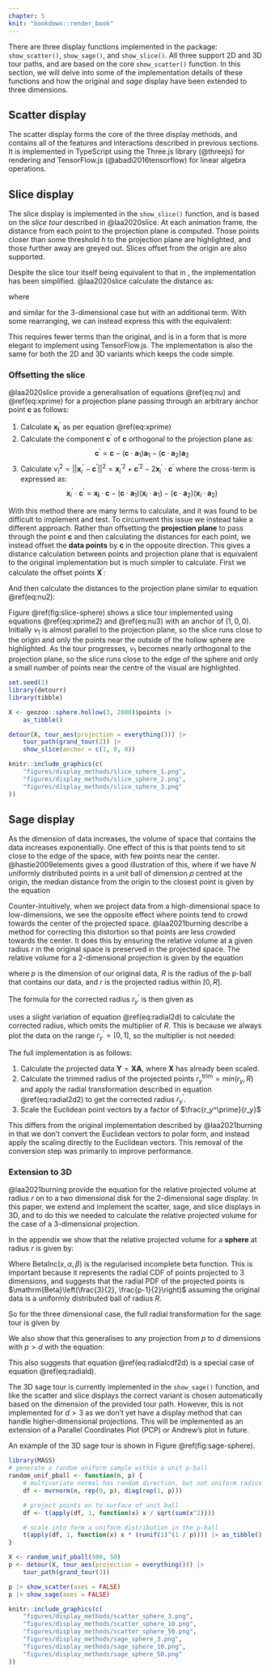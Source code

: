 ```yaml
---
chapter: 5
knit: "bookdown::render_book"
---
```


There are three display functions implemented in the \pkg{detourr} package: `show_scatter()`, `show_sage()`, and `show_slice()`. All three support 2D and 3D tour paths, and are based on the core `show_scatter()` function. In this section, we will delve into some of the implementation details of these functions and how the original and _sage_ display have been extended to three dimensions.

## Scatter display

The scatter display forms the core of the three display methods, and contains all of the features and interactions described in previous sections. It is implemented in TypeScript using the Three.js library (@threejs) for rendering and TensorFlow.js (@abadi2016tensorflow) for linear algebra operations.

## Slice display

The slice display is implemented in the `show_slice()` function, and is based on the _slice tour_ described in @laa2020slice. At each animation frame, the distance from each point to the projection plane is computed. Those points closer than some threshold $h$ to the projection plane are highlighted, and those further away are greyed out. Slices offset from the origin are also supported.

Despite the slice tour itself being equivalent to that in \pkg{tourr}, the implementation has been simplified. @laa2020slice calculate the distance as:

\begin{equation}
\tilde \nu_i^2 = ||\mathbf{x}_i^\prime||^2
(\#eq:nu)
\end{equation}

where

\begin{equation}
\mathbf{x}_i^\prime = \mathbf{x}_i - 
  (\mathbf{x}_i \cdot \mathbf{a}_1)\mathbf{a}_1 - 
  (\mathbf{x}_i \cdot \mathbf{a}_2)\mathbf{a}_2
(\#eq:xprime)
\end{equation}

and similar for the 3-dimensional case but with an additional term. With some rearranging, we can instead express this with the equivalent:

\begin{equation}
\tilde \nu^2 = (\mathbf{X} - \mathbf{XAA}^T)^2 \mathbf{1}_p
(\#eq:nu2)
\end{equation}

This requires fewer terms than the original, and is in a form that is more elegant to implement using TensorFlow.js. The implementation is also the same for both the 2D and 3D variants which keeps the code simple.

### Offsetting the slice

@laa2020slice provide a generalisation of equations \@ref(eq:nu) and \@ref(eq:xprime) for a projection plane passing through an arbitrary anchor point $\mathbf{c}$ as follows:

1. Calculate $\mathbf{x_i}^\prime$ as per equation \@ref(eq:xprime)
2. Calculate the component $\mathbf{c}^\prime$ of $\mathbf{c}$ orthogonal to the projection plane as:
$$
\mathbf{c}^\prime = \mathbf{c} - (\mathbf{c} \cdot \mathbf{a}_1)\mathbf{a}_1 - (\mathbf{c} \cdot \mathbf{a}_2)\mathbf{a}_2
$$
3. Calculate $\nu_i^2 = || \mathbf{x}_i^\prime - \mathbf{c}^\prime ||^2 = \mathbf{x}_i^{\prime 2} + \mathbf{c}^{\prime 2} - 2\mathbf{x}_i^\prime \cdot \mathbf{c}^\prime$ where the cross-term is expressed as:
$$
\mathbf{x}_i^\prime \cdot \mathbf{c}^\prime = \mathbf{x_i} \cdot \mathbf{c} - 
  (\mathbf{c} \cdot \mathbf{a}_1)(\mathbf{x}_i \cdot \mathbf{a}_1) -
  (\mathbf{c} \cdot \mathbf{a}_2)(\mathbf{x}_i \cdot \mathbf{a}_2)
$$

With this method there are many terms to calculate, and it was found to be difficult to implement and test. To circumvent this issue we instead take a different approach. Rather than offsetting the __projection plane__ to pass through the point $\mathbf{c}$ and then calculating the distances for each point, we instead offset the __data points__ by $\mathbf{c}$ in the opposite direction. This gives a distance calculation between points and projection plane that is equivalent to the original implementation but is much simpler to calculate. First we calculate the offset points $\mathbf{X}^\prime$:

\begin{equation}
\mathbf{X}^\prime = \begin{bmatrix}
    \mathbf{x}_1 - \mathbf{c} \\
    \mathbf{x}_2 - \mathbf{c} \\
    \vdots \\
    \mathbf{x}_n - \mathbf{c}
    \end{bmatrix}
(\#eq:xprime2)
\end{equation}

And then calculate the distances to the projection plane similar to equation \@ref(eq:nu2):

\begin{equation}
\tilde \nu^2 = (\mathbf{X}^\prime - \mathbf{X}^\prime \mathbf{AA}^T)^2 \mathbf{1}_p
(\#eq:nu3)
\end{equation}

Figure \@ref(fig:slice-sphere) shows a slice tour implemented using equations \@ref(eq:xprime2) and \@ref(eq:nu3) with an anchor of $(1, 0, 0)$. Initially $v_1$ is almost parallel to the projection plane, so the slice runs close to the origin and only the points near the outside of the hollow sphere are highlighted. As the tour progresses, $v_1$ becomes nearly orthogonal to the projection plane, so the slice runs close to the edge of the sphere and only a small number of points near the centre of the visual are highlighted.

```r
set.seed(1)
library(detourr)
library(tibble)

X <- geozoo::sphere.hollow(3, 2000)$points |>
    as_tibble()

detour(X, tour_aes(projection = everything())) |>
    tour_path(grand_tour(2)) |>
    show_slice(anchor = c(1, 0, 0))
```


```r
knitr::include_graphics(c(
    "figures/display_methods/slice_sphere_1.png",
    "figures/display_methods/slice_sphere_2.png",
    "figures/display_methods/slice_sphere_3.png"
))
```

## Sage display

As the dimension of data increases, the volume of space that contains the data increases exponentially. One effect of this is that points tend to sit close to the edge of the space, with few points near the center. @hastie2009elements gives a good illustration of this, where if we have $N$ uniformly distributed points in a unit ball of dimension $p$ centred at the origin, the median distance from the origin to the closest point is given by the equation

\begin{equation}
d(p, N) = \left( 1- \frac{1}{2}^\frac{1}{N}\right)^\frac{1}{p}
\end{equation}

Counter-intuitively, when we project data from a high-dimensional space to low-dimensions, we see the opposite effect where points tend to crowd towards the center of the projected space. @laa2021burning describe a method for correcting this distortion so that points are less crowded towards the center. It does this by ensuring the relative volume at a given radius $r$ in the original space is preserved in the projected space. The relative volume for a 2-dimensional projection is given by the equation

\begin{equation}
v_2(r; p, R) 
= \frac{V_{2D}(r; p, R)}{V(R,p)}
= 1 - \left(1-\left(\frac{r}{R}\right)^2\right)^\frac{p}{2}
(\#eq:radialcdf2d)
\end{equation}

where $p$ is the dimension of our original data, $R$ is the radius of the p-ball that contains our data, and $r$ is the projected radius within $[0, R]$.

The formula for the corrected radius $r_y^\prime$ is then given as

\begin{equation}
r_y^\prime = R \sqrt{1 - \left(1-\left(\frac{r}{R}\right)^2\right)^\frac{p}{2}}
(\#eq:radial2d)
\end{equation}

\pkg{detourr} uses a slight variation of equation \@ref(eq:radial2d) to calculate the corrected radius, which omits the multiplier of $R$. This is because we always plot the data on the range $r_y^\prime = [0, 1]$, so the multiplier is not needed:

\begin{equation}
r_y^\prime = \sqrt{1 - \left(1-\left(\frac{r}{R}\right)^2\right)^\frac{p}{2}}
(\#eq:radial2d2)
\end{equation}

The full implementation is as follows:

1. Calculate the projected data $\mathbf{Y} = \mathbf{XA}$, where $\mathbf{X}$ has already been scaled.
2. Calculate the trimmed radius of the projected points $r_y^\mathrm{trim} = min(r_y, R)$ and apply the radial transformation described in equation \@ref(eq:radial2d2) to get the corrected radius $r_y^\prime$.
3. Scale the Euclidean point vectors by a factor of $\frac{r_y^\prime}{r_y}$ 

This differs from the original implementation described by @laa2021burning in that we don't convert the Euclidean vectors to polar form, and instead apply the scaling directly to the Euclidean vectors. This removal of the conversion step was primarily to improve performance.

### Extension to 3D

@laa2021burning provide the equation for the relative projected volume at radius $r$ on to a two dimensional disk for the 2-dimensional sage display. In this paper, we extend and implement the scatter, sage, and slice displays in 3D, and to do this we needed to calculate the relative projected volume for the case of a 3-dimensional projection.

In the appendix we show that the relative projected volume for a __sphere__ at radius $r$ is given by:

\begin{equation}
  v_3(r; p, R) = \mathrm{BetaInc}\left(\left(\frac{r}{R}\right)^2, \frac{3}{2}, \frac{p-1}{2}\right) 
\end{equation}

Where $\mathrm{BetaInc}(x, \alpha, \beta)$ is the regularised incomplete beta function. This is important because it represents the radial CDF of points projected to 3 dimensions, and suggests that the radial PDF of the projected points is $\mathrm{Beta}\left(\frac{3}{2}, \frac{p-1}{2}\right)$ assuming the original data is a uniformly distributed ball of radius $R$.

So for the three dimensional case, the full radial transformation for the sage tour is given by

\begin{equation}
r_y^\prime = \sqrt[3]{\mathrm{BetaInc}\left(\left(\frac{r}{R}\right)^2, \frac{3}{2}, \frac{p-1}{2}\right)}
(\#eq:radial3)
\end{equation}

We also show that this generalises to any projection from $p$ to $d$ dimensions with $p>d$ with the equation:

\begin{equation}
v(r; p, R, d) = \mathrm{BetaInc}\left(\left(\frac{r}{R}\right)^2, \frac{d}{2}, \frac{p-d}{2}+1\right)
(\#eq:radiald)
\end{equation}

This also suggests that equation \@ref(eq:radialcdf2d) is a special case of equation \@ref(eq:radiald). 

The 3D sage tour is currently implemented in the `show_sage()` function, and like the scatter and slice displays the correct variant is chosen automatically based on the dimension of the provided tour path. However, this is not implemented for $d>3$ as we don't yet have a display method that can handle higher-dimensional projections. This will be implemented as an extension of a Parallel Coordinates Plot (PCP) or Andrew's plot in future.

An example of the 3D sage tour is shown in Figure \@ref(fig:sage-sphere).

```r
library(MASS)
# generate a random uniform sample within a unit p-ball
random_unif_pball <- function(n, p) {
    # multivariate normal has random direction, but not uniform radius
    df <- mvrnorm(n, rep(0, p), diag(rep(1, p)))

    # project points on to surface of unit ball
    df <- t(apply(df, 1, function(x) x / sqrt(sum(x^2))))

    # scale into form a uniform distribution in the p-ball
    t(apply(df, 1, function(x) x * (runif(1)^(1 / p)))) |> as_tibble()
}

X <- random_unif_pball(500, 50)
p <- detour(X, tour_aes(projection = everything())) |>
    tour_path(grand_tour(3))

p |> show_scatter(axes = FALSE)
p |> show_sage(axes = FALSE)
```


```r
knitr::include_graphics(c(
    "figures/display_methods/scatter_sphere_3.png",
    "figures/display_methods/scatter_sphere_10.png",
    "figures/display_methods/scatter_sphere_50.png",
    "figures/display_methods/sage_sphere_3.png",
    "figures/display_methods/sage_sphere_10.png",
    "figures/display_methods/sage_sphere_50.png"
))
```
